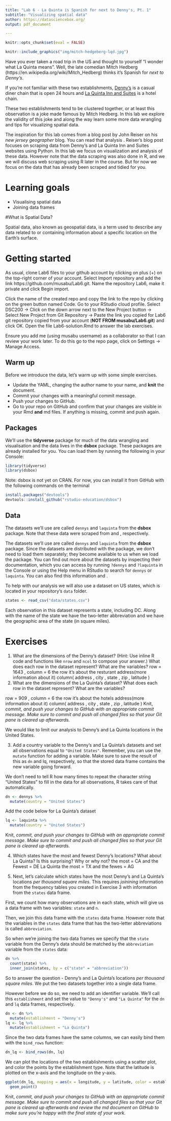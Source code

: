 ```yaml
---
title: "Lab 6 - La Quinta is Spanish for next to Denny's, Pt. 1"
subtitle: "Visualizing spatial data"
author: https://datasciencebox.org/
output: pdf_document

---
```



```r
knitr::opts_chunk$set(eval = FALSE)
```

```r
knitr::include_graphics("img/mitch-hedgeberg-lqd.jpg")
```

Have you ever taken a road trip in the US and thought to yourself "I wonder what La Quinta means".
Well, the late comedian Mitch Hedberg (https://en.wikipedia.org/wiki/Mitch_Hedberg) thinks it's Spanish for *next to Denny's*.

If you're not familiar with these two establishments, [Denny's](https://www.dennys.com/) is a casual diner chain that is open 24 hours and [La Quinta Inn and Suites](http://www.lq.com/) is a hotel chain.

These two establishments tend to be clustered together, or at least this observation is a joke made famous by Mitch Hedberg.
In this lab we explore the validity of this joke and along the way learn some more data wrangling and tips for visualizing spatial data.

The inspiration for this lab comes from a blog post by John Reiser on his *new jersey geographer* blog.
You can read that analysis \textcolor{blue}{http://njgeo.org/2014/01/30/mitch-hedberg-and-gis/}.
Reiser's blog post focuses on scraping data from Denny's and La Quinta Inn and Suites websites using Python.
In this lab we focus on visualization and analysis of these data.
However note that the data scraping was also done in R, and we we will discuss web scraping using R later in the course.
But for now we focus on the data that has already been scraped and tidied for you.

# Learning goals

-   Visualising spatial data
-   Joining data frames

#What is Spatial Data?

Spatial data, also known as geospatial data, is a term used to describe any data related to or containing information about a specific location on the Earth’s surface.

# Getting started

As usual, clone Lab6 files to your github account by clicking on plus (+) on the top-right corner of your account. Select Import repository and add the link https://github.com/musabu/Lab6.git. Name the repository Lab6, make it private and click Begin import. 

Click the name of the created repo and copy the link to the repo by clicking on the green button named Code. Go to your RStudio cloud profile. Select DSC200 -> Click on the down arrow next to the New Project button -> Select New Project from Git Repository -> Paste the link you copied for Lab6 git repository copied from your account (**NOT FROM musabu/Lab6.git**) and click OK. Open the file Lab6-solution.Rmd to answer the lab exercises.

Ensure you add me (using musabu username) as a collaborator so that I can review your work later. To do this go to the repo page, click on Settings -> Manage Access.

## Warm up

Before we introduce the data, let's warm up with some simple exercises.

-   Update the YAML, changing the author name to your name, and **knit** the document.
-   Commit your changes with a meaningful commit message.
-   Push your changes to GitHub.
-   Go to your repo on GitHub and confirm that your changes are visible in your Rmd **and** md files. If anything is missing, commit and push again.

## Packages

We'll use the **tidyverse** package for much of the data wrangling and visualisation and the data lives in the **dsbox** package.
These packages are already installed for you.
You can load them by running the following in your Console:

```r
library(tidyverse) 
library(dsbox) 
```

Note: dsbox is not yet on CRAN. For now, you can install it from GitHub with the following commands on the terminal

```r
install.packages("devtools")
devtools::install_github("rstudio-education/dsbox")

```

## Data

The datasets we'll use are called `dennys` and `laquinta` from the **dsbox** package.
Note that these data were scraped from \textcolor{blue}{https://locations.dennys.com/} and \textcolor{blue}{https://www.lq.com/en/findandbook/hotel-listings.html}, respectively.

The datasets we'll use are called `dennys` and `laquinta` from the **dsbox** package.
Since the datasets are distributed with the package, we don't need to load them separately; they become available to us when we load the package.
You can find out more about the datasets by inspecting their documentation, which you can access by running `?dennys` and `?laquinta` in the Console or using the Help menu in RStudio to search for `dennys` or `laquinta`.
You can also find this information \textcolor{blue}{https://rstudio-education.github.io/dsbox/reference/dennys.html} and \textcolor{blue}{https://rstudio-education.github.io/dsbox/reference/laquinta.html}.

To help with our analysis we will also use a dataset on US states, which is located in your repository's `data` folder.

```r
states <- read_csv("data/states.csv")
```

Each observation in this dataset represents a state, including DC.
Along with the name of the state we have the two-letter abbreviation and we have the geographic area of the state (in square miles).

# Exercises

1.  What are the dimensions of the Denny's dataset?
    (Hint: Use inline R code and functions like `nrow` and `ncol` to compose your answer.) What does each row in the dataset represent?
    What are the variables?
row = 1643  , column = 6
  the row it's about the resturant address(more information about it)
  column( address , city , state , zip , latitude )
2.  What are the dimensions of the La Quinta's dataset?
    What does each row in the dataset represent?
    What are the variables?
    
  row = 909  , column = 6
  the row it's about the hotels  address(more information about it)
  column( address , city , state , zip , latitude )
Knit, *commit, and push your changes to GitHub with an appropriate commit message. Make sure to commit and push all changed files so that your Git pane is cleared up afterwards.*

We would like to limit our analysis to Denny's and La Quinta locations in the United States.


3.  Add a country variable to the Denny's and La Quinta's datasets and set all observations equal to `"United States"`. Remember, you can use the `mutate` function for adding a variable. Make sure to save the result of this as `dn` and lq, respectively, so that the stored data frame contains the new variable going forward.

We don't need to tell R how many times to repeat the character string "United States" to fill in the data for all observations, R takes care of that automatically.

```r
dn <- dennys %>%
  mutate(country = "United States")

```

Add the code below for La Quinta's dataset

```r
lq <- laquinta %>%   
  mutate(country = "United States")
```


Knit, *commit, and push your changes to GitHub with an appropriate commit message. Make sure to commit and push all changed files so that your Git pane is cleared up afterwards.*

4.  Which states have the most and fewest Denny's locations? What about La Quinta? Is this surprising? Why or why not?
the most = CA and the Fewest = DE
La Quinta the most = TX and the fewes = AG


5. Next, let's calculate which states have the most Denny's and La Quinta's
locations *per thousand square miles*.
This requires *joinining* information from the frequency tables you created in Exercise 3 with information from the `states` data frame.

First, we count how many observations are in each state, which will give us a data frame with two variables: `state` and `n`.

Then, we join this data frame with the `states` data frame.
However note that the variables in the `states` data frame that has the two-letter abbreviations is called `abbreviation`.

So when we're joining the two data frames we specify that the `state` variable from the Denny's data should be matched `by` the `abbreviation` variable from the `states` data:

```r
dn %>%
  count(state) %>%
  inner_join(states, by = c("state" = "abbreviation"))
```

So to answer the question - Denny's and La Quinta's locations *per thousand square miles*. We put the two datasets together into a single data frame.

However before we do so, we need to add an identifier variable. We'll call this `establishment` and set the value to `"Denny's"` and `"La Quinta"` for the `dn` and `lq` data frames, respectively.

```r
dn <- dn %>%
  mutate(establishment = "Denny's")
lq <- lq %>%
  mutate(establishment = "La Quinta")
```

Since the two data frames have the same columns, we can easily bind them with the `bind_rows` function:

```r
dn_lq <- bind_rows(dn, lq)
```

We can plot the locations of the two establishments using a scatter plot, and color the points by the establishment type.
Note that the latitude is plotted on the x-axis and the longitude on the y-axis.

```r
ggplot(dn_lq, mapping = aes(x = longitude, y = latitude, color = establishment)) +
  geom_point()
```


Knit, *commit, and push your changes to GitHub with an appropriate commit message. Make sure to commit and push all changed files so that your Git pane is cleared up afterwards and review the md document on GitHub to make sure you're happy with the final state of your work.*
